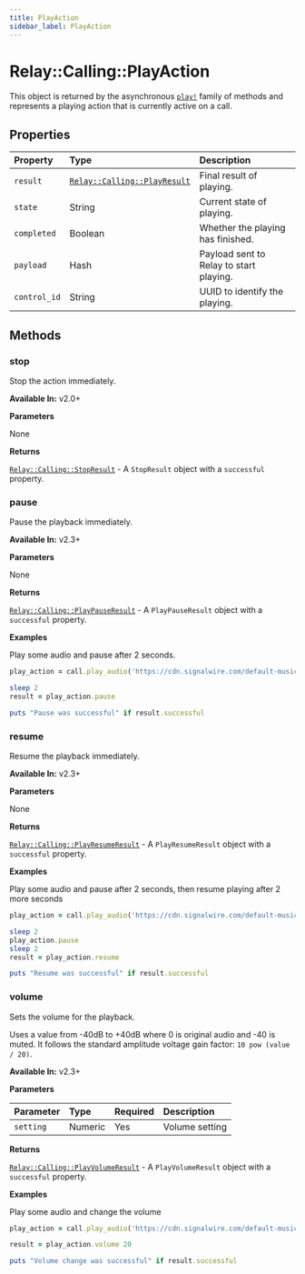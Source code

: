 ```yaml
---
title: PlayAction
sidebar_label: PlayAction
---
```


[relay-calling-playpauseresult]: ../results/play-pause-result.mdx
[relay-calling-playresult]: ../results/play-result.mdx
[relay-calling-playresumeresult]: ../results/play-resume-result.mdx
[relay-calling-playvolumeresult]: ../results/play-volume-result.mdx
[relay-calling-stopresult]: ../results/stop-result.mdx
[call]: ../call#play

# Relay::Calling::PlayAction

This object is returned by the asynchronous [`play!`][call] family of methods and represents a playing action that is currently active on a call.

## Properties

| Property | Type | Description |
| :------- | :--- | :---------- |
| `result` | [`Relay::Calling::PlayResult`][relay-calling-playresult] | Final result of playing. |
| `state` | String | Current state of playing. |
| `completed` | Boolean | Whether the playing has finished. |
| `payload` | Hash | Payload sent to Relay to start playing. |
| `control_id` | String | UUID to identify the playing. |

## Methods

### stop

Stop the action immediately.

**Available In:** v2.0+

**Parameters**

None

**Returns**

[`Relay::Calling::StopResult`][relay-calling-stopresult] - A `StopResult` object with a `successful` property.

### pause

Pause the playback immediately.

**Available In:** v2.3+

**Parameters**

None

**Returns**

[`Relay::Calling::PlayPauseResult`][relay-calling-playpauseresult] - A `PlayPauseResult` object with a `successful` property.

**Examples**

Play some audio and pause after 2 seconds.

```ruby
play_action = call.play_audio('https://cdn.signalwire.com/default-music/welcome.mp3')

sleep 2
result = play_action.pause

puts "Pause was successful" if result.successful
```

### resume

Resume the playback immediately.

**Available In:** v2.3+

**Parameters**

None

**Returns**

[`Relay::Calling::PlayResumeResult`][relay-calling-playresumeresult] - A `PlayResumeResult` object with a `successful` property.

**Examples**

Play some audio and pause after 2 seconds, then resume playing after 2 more seconds

```ruby
play_action = call.play_audio('https://cdn.signalwire.com/default-music/welcome.mp3')

sleep 2
play_action.pause
sleep 2
result = play_action.resume

puts "Resume was successful" if result.successful
```

### volume

Sets the volume for the playback.

Uses a value from -40dB to +40dB where 0 is original audio and -40 is muted. It follows the standard amplitude voltage gain factor: `10 pow (value / 20)`.

**Available In:** v2.3+

**Parameters**

| Parameter | Type | Required | Description |
| :-------- | :--- | :------- | :---------- |
| `setting` | Numeric | Yes | Volume setting |

**Returns**

[`Relay::Calling::PlayVolumeResult`][relay-calling-playvolumeresult] - A `PlayVolumeResult` object with a `successful` property.

**Examples**

Play some audio and change the volume

```ruby
play_action = call.play_audio('https://cdn.signalwire.com/default-music/welcome.mp3')

result = play_action.volume 20

puts "Volume change was successful" if result.successful
```